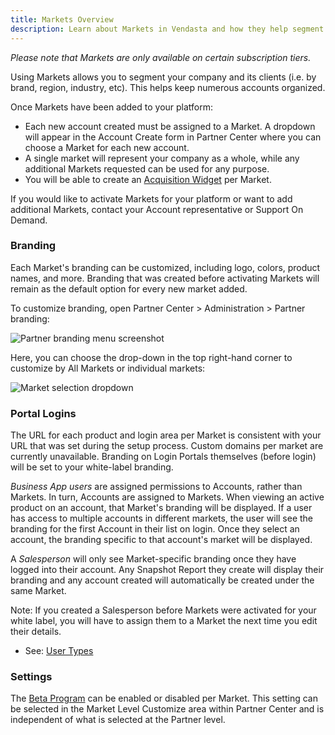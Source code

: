 ```yaml
---
title: Markets Overview
description: Learn about Markets in Vendasta and how they help segment your company and clients
---
```


*Please note that Markets are only available on certain subscription tiers.*

Using Markets allows you to segment your company and its clients (i.e. by brand, region, industry, etc). This helps keep numerous accounts organized.

Once Markets have been added to your platform:

- Each new account created must be assigned to a Market. A dropdown will appear in the Account Create form in Partner Center where you can choose a Market for each new account.
- A single market will represent your company as a whole, while any additional Markets requested can be used for any purpose.
- You will be able to create an [Acquisition Widget](/administration/administration-platform-settings/acquisition-widget) per Market.

If you would like to activate Markets for your platform or want to add additional Markets, contact your Account representative or Support On Demand.

### **Branding**

Each Market's branding can be customized, including logo, colors, product names, and more. Branding that was created before activating Markets will remain as the default option for every new market added.

To customize branding, open Partner Center > Administration > Partner branding:

![Partner branding menu screenshot](/img/markets-overview/11939891096471.png)

Here, you can choose the drop-down in the top right-hand corner to customize by All Markets or individual markets:

![Market selection dropdown](/img/markets-overview/11939932669719.png)

### **Portal Logins**

The URL for each product and login area per Market is consistent with your URL that was set during the setup process. Custom domains per market are currently unavailable. Branding on Login Portals themselves (before login) will be set to your white-label branding.

*Business App users* are assigned permissions to Accounts, rather than Markets. In turn, Accounts are assigned to Markets. When viewing an active product on an account, that Market's branding will be displayed. If a user has access to multiple accounts in different markets, the user will see the branding for the first Account in their list on login. Once they select an account, the branding specific to that account's market will be displayed.

A *Salesperson* will only see Market-specific branding once they have logged into their account. Any Snapshot Report they create will display their branding and any account created will automatically be created under the same Market.

Note: If you created a Salesperson before Markets were activated for your white label, you will have to assign them to a Market the next time you edit their details.

- See: [User Types](/administration/user-types)

### **Settings**

The [Beta Program](/administration/beta-program) can be enabled or disabled per Market. This setting can be selected in the Market Level Customize area within Partner Center and is independent of what is selected at the Partner level.